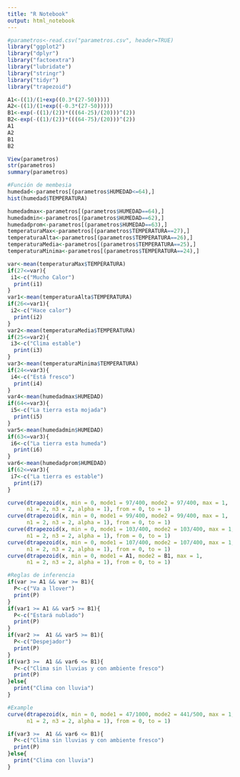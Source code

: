 ```yaml
---
title: "R Notebook"
output: html_notebook
---
```

```r
#parametros<-read.csv("parametros.csv", header=TRUE)
library("ggplot2")
library("dplyr")
library("factoextra")
library("lubridate")
library("stringr")
library("tidyr")
library("trapezoid")
```

```r
A1<-((1)/(1+exp((0.3*(27-50)))))
A2<-((1)/(1+exp((-0.3*(27-50)))))
B1<-exp(-((1)/(2))*(((64-25)/(20)))^(2))
B2<-exp(-((1)/(2))*(((64-75)/(20)))^(2))
A1
A2
B1
B2
```

```r
View(parametros)
str(parametros)
summary(parametros)
```

```r
#Función de membesia
humedad<-parametros[(parametros$HUMEDAD<=64),]
hist(humedad$TEMPERATURA)
```

```r
humedadmax<-parametros[(parametros$HUMEDAD==64),]
humedadmin<-parametros[(parametros$HUMEDAD==62),]
humedadprom<-parametros[(parametros$HUMEDAD==63),]
temperaturaMax<-parametros[(parametros$TEMPERATURA==27),]
temperaturaAlta<-parametros[(parametros$TEMPERATURA==26),]
temperaturaMedia<-parametros[(parametros$TEMPERATURA==25),]
temperaturaMinima<-parametros[(parametros$TEMPERATURA==24),]
```

```r
var<-mean(temperaturaMax$TEMPERATURA)
if(27<=var){
 i1<-c("Mucho Calor")
  print(i1)
}
var1<-mean(temperaturaAlta$TEMPERATURA)
if(26<=var1){
 i2<-c("Hace calor")
  print(i2)
}
var2<-mean(temperaturaMedia$TEMPERATURA)
if(25<=var2){
 i3<-c("Clima estable")
  print(i3)
}
var3<-mean(temperaturaMinima$TEMPERATURA)
if(24<=var3){
 i4<-c("Está fresco")
  print(i4)
}
var4<-mean(humedadmax$HUMEDAD)
if(64<=var3){
 i5<-c("La tierra esta mojada")
  print(i5)
}
var5<-mean(humedadmin$HUMEDAD)
if(63<=var3){
 i6<-c("La tierra esta humeda")
  print(i6)
}
var6<-mean(humedadprom$HUMEDAD)
if(62<=var3){
 i7<-c("La tierra es estable")
  print(i7)
}
```

```r
curve(dtrapezoid(x, min = 0, mode1 = 97/400, mode2 = 97/400, max = 1,
      n1 = 2, n3 = 2, alpha = 1), from = 0, to = 1)
curve(dtrapezoid(x, min = 0, mode1 = 99/400, mode2 = 99/400, max = 1,
      n1 = 2, n3 = 2, alpha = 1), from = 0, to = 1)
curve(dtrapezoid(x, min = 0, mode1 = 103/400, mode2 = 103/400, max = 1,
      n1 = 2, n3 = 2, alpha = 1), from = 0, to = 1)
curve(dtrapezoid(x, min = 0, mode1 = 107/400, mode2 = 107/400, max = 1,
      n1 = 2, n3 = 2, alpha = 1), from = 0, to = 1)
curve(dtrapezoid(x, min = 0, mode1 = A1, mode2 = B1, max = 1,
      n1 = 2, n3 = 2, alpha = 1), from = 0, to = 1)
```

```r
#Reglas de inferencia
if(var >= A1 && var >= B1){
  P<-c("Va a llover")
  print(P)
}
if(var1 >= A1 && var5 >= B1){
  P<-c("Estará nublado")
  print(P)
}
if(var2 >=  A1 && var5 >= B1){
  P<-c("Despejador")
  print(P)
}
if(var3 >=  A1 && var6 <= B1){
  P<-c("Clima sin lluvias y con ambiente fresco")
  print(P)
}else{
  print("Clima con lluvia")
}
```

```r
#Example
curve(dtrapezoid(x, min = 0, mode1 = 47/1000, mode2 = 441/500, max = 1,
      n1 = 2, n3 = 2, alpha = 1), from = 0, to = 1)
```
```r
if(var3 >=  A1 && var6 <= B1){
  P<-c("Clima sin lluvias y con ambiente fresco")
  print(P)
}else{
  print("Clima con lluvia")
}
```

